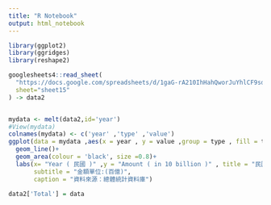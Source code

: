 ```yaml
---
title: "R Notebook"
output: html_notebook
---
```



```r
library(ggplot2)
library(ggridges)
library(reshape2)

googlesheets4::read_sheet(
  "https://docs.google.com/spreadsheets/d/1gaG-rA210IhHahQworJuYhlCF9sdXOE48MA8zZ9mlw0/edit?usp=sharing",
  sheet="sheet15"
) -> data2


mydata <- melt(data2,id='year')
#View(mydata)
colnames(mydata) <- c('year' ,'type' ,'value')
ggplot(data = mydata ,aes(x = year , y = value ,group = type , fill = type)) +
  geom_line()+
  geom_area(colour = 'black', size =0.8)+
  labs(x= "Year ( 民國 )" ,y = "Amount ( in 10 billion )" , title = "民國80年至110年的儲蓄金額/投資金額/剩餘可支配所得",
       subtitle = "金額單位:(百億)",
       caption = "資料來源：總體統計資料庫")
```
```r
data2['Total'] = data
```

